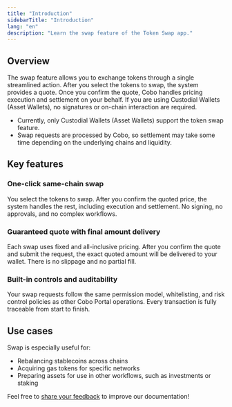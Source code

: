 ```yaml
---
title: "Introduction"
sidebarTitle: "Introduction"
lang: "en"
description: "Learn the swap feature of the Token Swap app."
---
```


## Overview

The swap feature allows you to exchange tokens through a single streamlined action. After you select the tokens to swap, the system provides a quote. Once you confirm the quote, Cobo handles pricing execution and settlement on your behalf. If you are using Custodial Wallets (Asset Wallets), no signatures or on-chain interaction are required.

<Note><ul><li>Currently, only Custodial Wallets (Asset Wallets) support the token swap feature.</li><li>Swap requests are processed by Cobo, so settlement may take some time depending on the underlying chains and liquidity.</li></ul></Note>

## Key features

### One-click same-chain swap  
You select the tokens to swap. After you confirm the quoted price, the system handles the rest, including execution and settlement. No signing, no approvals, and no complex workflows.

### Guaranteed quote with final amount delivery  
Each swap uses fixed and all-inclusive pricing. After you confirm the quote and submit the request, the exact quoted amount will be delivered to your wallet. There is no slippage and no partial fill.

### Built-in controls and auditability  
Your swap requests follow the same permission model, whitelisting, and risk control policies as other Cobo Portal operations. Every transaction is fully traceable from start to finish.

## Use cases

Swap is especially useful for:

- Rebalancing stablecoins across chains  
- Acquiring gas tokens for specific networks  
- Preparing assets for use in other workflows, such as investments or staking

<Tip>Feel free to [share your feedback](https://forms.zohopublic.com/cobo/form/DocumentFeedbackForm/formperma/QvLOhxJv1_JMsJ-1dleZ8Itb_7rzN-LtgvsDdxosoVI?referrername=manuals) to improve our documentation!</Tip>